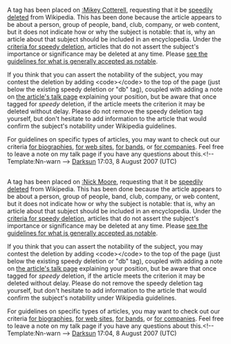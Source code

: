 <article id="12679603" title=User talk:Nicholas Moore>
	<talkpage id="12679603" title="User talk:Nicholas Moore">
=={{{header-text|Notability of [[:Mikey Cotterell]]}}}==
A tag has been placed on [[:Mikey Cotterell]], requesting that it be [[Wikipedia:Criteria for speedy deletion|speedily deleted]] from Wikipedia. This has been done because the article appears to be about a person, group of people, band, club, company, or web content, but it does not indicate how or why the subject is notable: that is, why an article about that subject should be included in an encyclopedia. Under the [[WP:CSD#Articles|criteria for speedy deletion]], articles that do not assert the subject's importance or significance may be deleted at any time. Please [[Wikipedia:Notability|see the guidelines for what is generally accepted as notable]]. 

If you think that you can assert the notability of the subject, you may contest the deletion by adding &lt;code&gt;{{tl|hangon}}&lt;/code&gt; to the top of the page (just below the existing speedy deletion or &quot;db&quot; tag), coupled with adding a note on [[Talk:Mikey Cotterell|the article's talk page]] explaining your position, but be aware that once tagged for ''speedy'' deletion, if the article meets the criterion it may be deleted without delay. Please do not remove the speedy deletion tag yourself, but don't hesitate to add information to the article that would confirm the subject's notability under Wikipedia guidelines.

For guidelines on specific types of articles, you may want to check out our criteria [[Wikipedia:Notability (people)|for biographies]], [[WP:WEB|for web sites]], [[WP:BAND|for bands]], or [[WP:CORP|for companies]]. Feel free to leave a note on my talk page if you have any questions about this.&lt;!-- Template:Nn-warn --&gt;  [[User:Darksun|Darksun]] 17:03, 8 August 2007 (UTC)

=={{{header-text|Notability of [[:Nick Moore]]}}}==
A tag has been placed on [[:Nick Moore]], requesting that it be [[Wikipedia:Criteria for speedy deletion|speedily deleted]] from Wikipedia. This has been done because the article appears to be about a person, group of people, band, club, company, or web content, but it does not indicate how or why the subject is notable: that is, why an article about that subject should be included in an encyclopedia. Under the [[WP:CSD#Articles|criteria for speedy deletion]], articles that do not assert the subject's importance or significance may be deleted at any time. Please [[Wikipedia:Notability|see the guidelines for what is generally accepted as notable]]. 

If you think that you can assert the notability of the subject, you may contest the deletion by adding &lt;code&gt;{{tl|hangon}}&lt;/code&gt; to the top of the page (just below the existing speedy deletion or &quot;db&quot; tag), coupled with adding a note on [[Talk:Nick Moore|the article's talk page]] explaining your position, but be aware that once tagged for ''speedy'' deletion, if the article meets the criterion it may be deleted without delay. Please do not remove the speedy deletion tag yourself, but don't hesitate to add information to the article that would confirm the subject's notability under Wikipedia guidelines.

For guidelines on specific types of articles, you may want to check out our criteria [[Wikipedia:Notability (people)|for biographies]], [[WP:WEB|for web sites]], [[WP:BAND|for bands]], or [[WP:CORP|for companies]]. Feel free to leave a note on my talk page if you have any questions about this.&lt;!-- Template:Nn-warn --&gt;  [[User:Darksun|Darksun]] 17:04, 8 August 2007 (UTC)
	</talkpage>
</article>